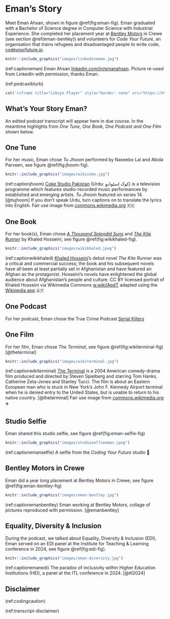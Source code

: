 # Eman's Story {#eman}

Meet Eman Ahsan, shown in figure \@ref(fig:eman-fig). Eman graduated with a Bachelor of Science degree in Computer Science with Industrial Experience. She completed her placement year at [Bentley Motors](https://en.wikipedia.org/wiki/Bentley) in Crewe (see section \@ref(eman-bentley)) and volunteers for *Code Your Future*, an organisation that trains refugees and disadvantaged people to write code, [codeyourfuture.io](https://codeyourfuture.io/).

```r
knitr::include_graphics("images/linkedineman.jpg")
```
(ref:captioneman) Eman Ahsan [linkedin.com/in/emanahsan](https://www.linkedin.com/in/emanahsan/). Picture re-used from LinkedIn with permission, thanks Eman.

(ref:podcastblurb)


```r
cat('<iframe title="Libsyn Player" style="border: none" src="https://html5-player.libsyn.com/embed/episode/id/32383057/height/90/theme/custom/thumbnail/yes/direction/forward/render-playlist/no/custom-color/000000/" height="90" width="100%" scrolling="no"  allowfullscreen="" webkitallowfullscreen="true" mozallowfullscreen="true" allowfullscreen="true" msallowfullscreen="true" style="border: none;"></iframe>')
```


## What's Your Story Eman? {#eman-story}

An edited podcast transcript will appear here in due course. In the meantime highlights from *One Tune, One Book, One Podcast and One Film* shown below.

## One Tune {#eman-tune}

For her music, Eman chose *Tu Jhoom* performed by Naseebo Lal and Abida Parveen, see figure \@ref(fig:jhoom-fig). 

```r
knitr::include_graphics("images/wikicoke.jpg")
```

(ref:captionjhoom) [Coke Studio Pakistan](https://en.wikipedia.org/wiki/Coke_Studio_Pakistan) (Urdu: کوک اِسٹوڈیو) is a television programme which features studio-recorded music performances by established and emerging artists. *Tu Jhoom* featured on series 14. [@tujhoom] If you don't speak Urdu, turn captions on to translate the lyrics into English. Fair use image from [commons.wikimedia.org](https://commons.wikimedia.org) 🇵🇰

## One Book {#eman-book}

For her book(s), Eman chose *[A Thousand Splendid Suns](https://en.wikipedia.org/wiki/A_Thousand_Splendid_Suns)* and *[The Kite Runner](https://en.wikipedia.org/wiki/The_Kite_Runner)* by Khaled Hosseini, see figure \@ref(fig:wikikhaled-fig).

```r
knitr::include_graphics("images/wikikhaled.jpeg")
```

(ref:captionwikikhaled) [Khaled Hosseini](https://en.wikipedia.org/wiki/Khaled_Hosseini)'s debut novel *The Kite Runner* was a critical and commercial success; the book and his subsequent novels have all been at least partially set in Afghanistan and have featured an Afghan as the protagonist. Hosseini's novels have enlightened the global audience about Afghanistan's people and culture. CC BY licensed portrait of Khaled Hosseini via Wikimedia Commons [w.wiki/ApdT](https://w.wiki/ApdT) adapted using the [Wikipedia app](https://apps.apple.com/us/app/wikipedia/id324715238) 🇦🇫

## One Podcast {#eman-podcast}

For her podcast, Eman chose the True Crime Podcast [Serial Killers](https://open.spotify.com/show/4ruq7mH0jg1sFi8KQhnGb8)

## One Film {#eman-film}

For her film, Eman chose *The Terminal*, see figure \@ref(fig:wikiterminal-fig) [@theterminal]

```r
knitr::include_graphics("images/wikiterminal.jpg")
```

(ref:captionwikiterminal) [The Terminal](https://en.wikipedia.org/wiki/The_Terminal) is a 2004 American comedy-drama film produced and directed by Steven Spielberg and starring Tom Hanks, Catherine Zeta-Jones and Stanley Tucci. The film is about an Eastern European man who is stuck in New York's John F. Kennedy Airport terminal when he is denied entry to the United States, but is unable to return to his native country. [@theterminal] Fair use image from [commons.wikimedia.org](https://commons.wikimedia.org) ✈️


## Studio Selfie {#eman-selfie}

Eman shared this studio selfie, see figure \@ref(fig:eman-selfie-fig)

```r
knitr::include_graphics("images/studioselfieeman.jpeg")
```

(ref:captionemanselfie) A selfie from the *Coding Your Future* studio 🤳


## Bentley Motors in Crewe {#eman-bentley}

Eman did a year long placement at Bentley Motors in Crewe, see figure \@ref(fig:eman-bentley-fig)

```r
knitr::include_graphics("images/eman-bentley.jpg")
```

(ref:captionemanbentley) Eman working at Bentley Motors, collage of pictures reproduced with permission. [@emanbentley]

## Equality, Diversity & Inclusion {#eman-diversity}

During the podcast, we talked about  Equality, Diversity & Inclusion (EDI), Eman served on an EDI panel at the Institute for Teaching & Learning conference in 2024, see figure \@ref(fig:edi-fig).

```r
knitr::include_graphics("images/eman-diversity.jpg")
```

(ref:captionemanedi) The paradox of inclusivity within Higher Education Institutions (HEI), a panel at the ITL conference in 2024. [@itl2024]

## Disclaimer  


::: {.rmdcaution}

(ref:codingcaution)

(ref:transcript-disclaimer)  

:::
